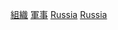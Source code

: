 [[Category:俄羅斯軍事|組織]]
[[Category:俄羅斯組織|軍事]]
[[Category:欧洲各国军事组织|Russia]]
[[Category:亚洲各国军事组织|Russia]]